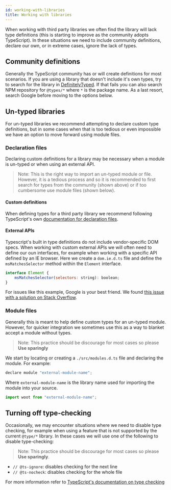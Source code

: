 ```yaml
---
id: working-with-libraries
title: Working with libraries
---
```


When working with third party libraries we often find the library will lack type definitions (this is starting to improve as the community adopts TypeScript). In these situations we need to include community definitions, declare our own, or in extreme cases, ignore the lack of types.

## Community definitions

Generally the TypeScript community has or will create definitions for most scenarios. If you are using a library that doesn't include it's own types, try to search for the library in [DefinitelyTyped](https://definitelytyped.org/). If that fails you can also search NPM repository for `@types/*` where `*` is the package name. As a last resort, search Google before moving to the options below.

## Un-typed libraries

For un-typed libraries we recommend attempting to declare custom type definitions, but in some cases when that is too tedious or even impossible we have an option to move forward using module files.

### Declaration files

Declaring custom definitions for a library may be necessary when a module is un-typed or when using an external API.

> Note: This is the right way to import an un-typed module or file. However, it is a tedious process and so it is recommended to first search for types from the community (shown above) or if too cumbersome use module files (shown below).

#### Custom definitions

When defining types for a third party library we recommend following TypeScript's own [documentation for declaration files](https://www.typescriptlang.org/docs/handbook/declaration-files/introduction.html).

#### External APIs

Typescript's built in type definitions do not include vendor-specific DOM specs. When working with custom external APIs we will often need to define our oun interfaces, for example when working with a specific API defined by an IE browser. Here we create a `dom.ie.d.ts` file and define the `msMatchesSelector` method within the `Element` interface.

```javascript
interface Element {
    msMatchesSelector(selectors: string): boolean;
}
```

For issues like this example, Google is your best friend. We found [this issue with a solution on Stack Overflow](https://stackoverflow.com/questions/53040790/ts2339-property-msmatchesselector-does-not-exist-on-type-element?noredirect=1&lq=1).

### Module files

Generally this is meant to help define custom types for an un-typed module. However, for quicker integration we sometimes use this as a way to blanket accept a module without types.

> Note: This practice should be discourage for most cases so please **Use sparingly**

We start by locating or creating a `./src/modules.d.ts` file and declaring the module. For example:

```javascript
declare module "external-module-name";
```

Where `external-module-name` is the library name used for importing the module into your source.

```javascript
import woot from "external-module-name";
```

## Turning off type-checking

Occasionally, we may encounter situations where we need to disable type checking, for example when using a feature that is not supported by the current `@type/*` library. In these cases we will use one of the following to disable type-checking:

> Note: This practice should be discourage for most cases so please **Use sparingly**.

-   `// @ts-ignore`: disables checking for the next line
-   `// @ts-nocheck`: disables checking for the whole file

For more information refer to [TypeScript's documentation on type checking](https://www.typescriptlang.org/docs/handbook/type-checking-javascript-files.html)
